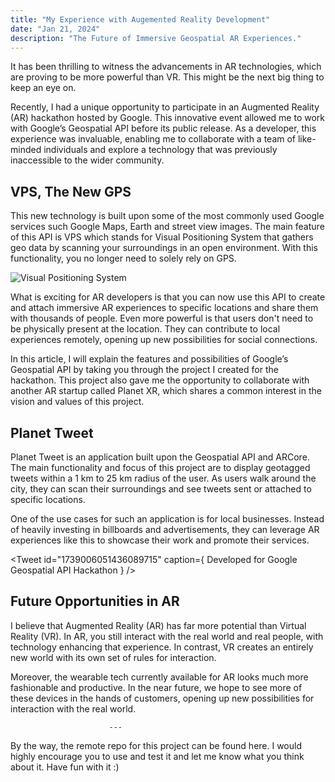 ```yaml
---
title: "My Experience with Augemented Reality Development"
date: "Jan 21, 2024"
description: "The Future of Immersive Geospatial AR Experiences."
---
```


It has been thrilling to witness the advancements in AR technologies, which are proving to be more powerful than VR. This might be the next big thing to keep an eye on.

Recently, I had a unique opportunity to participate in an Augmented Reality (AR) hackathon hosted by Google. This innovative event allowed me to work with Google’s Geospatial API before its public release. As a developer, this experience was invaluable, enabling me to collaborate with a team of like-minded individuals and explore a technology that was previously inaccessible to the wider community.

## VPS, The New GPS

This new technology is built upon some of the most commonly used Google services such Google Maps, Earth and street view images. The main feature of this API is VPS which stands for Visual Positioning System that gathers geo data by scanning your surroundings in an open environment. With this functionality, you no longer need to solely rely on GPS.

<Image alt="Visual Positioning System" src="/og/vps.png" />

What is exciting for AR developers is that you can now use this API to create and attach immersive AR experiences to specific locations and share them with thousands of people. Even more powerful is that users don't need to be physically present at the location. They can contribute to local experiences remotely, opening up new possibilities for social connections.

In this article, I will explain the features and possibilities of Google’s Geospatial API by taking you through the project I created for the hackathon. This project also gave me the opportunity to collaborate with another AR startup called Planet XR, which shares a common interest in the vision and values of this project.

## Planet Tweet

Planet Tweet is an application built upon the Geospatial API and ARCore. The main functionality and focus of this project are to display geotagged tweets within a 1 km to 25 km radius of the user. As users walk around the city, they can scan their surroundings and see tweets sent or attached to specific locations.

One of the use cases for such an application is for local businesses. Instead of heavily investing in billboards and advertisements, they can leverage AR experiences like this to showcase their work and promote their services.

<Tweet 
  id="1739006051436089715"
  caption={<span>
    Developed for Google Geospatial API Hackathon
  </span>}
/>

## Future Opportunities in AR

I believe that Augmented Reality (AR) has far more potential than Virtual Reality (VR). In AR, you still interact with the real world and real people, with technology enhancing that experience. In contrast, VR creates an entirely new world with its own set of rules for interaction.

Moreover, the wearable tech currently available for AR looks much more fashionable and productive. In the near future, we hope to see more of these devices in the hands of customers, opening up new possibilities for interaction with the real world.

                          ---

By the way, the remote repo for this project can be found here. I would highly encourage you to use and test it and let me know what you think about it. Have fun with it :)